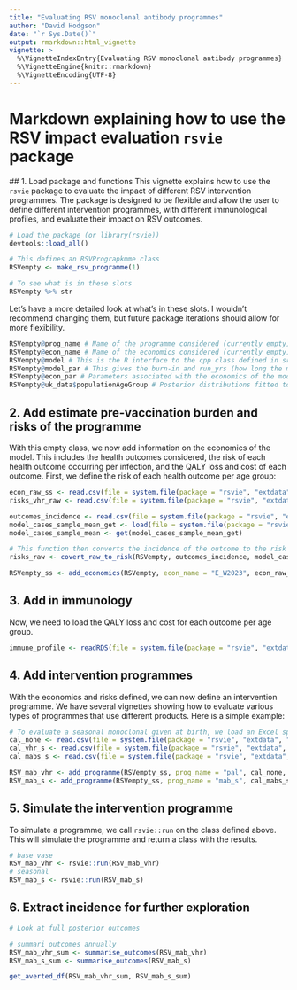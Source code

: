 ```yaml
---
title: "Evaluating RSV monoclonal antibody programmes"
author: "David Hodgson"
date: "`r Sys.Date()`"
output: rmarkdown::html_vignette
vignette: >
  %\VignetteIndexEntry{Evaluating RSV monoclonal antibody programmes}
  %\VignetteEngine{knitr::rmarkdown}
  %\VignetteEncoding{UTF-8}
---
```


# Markdown explaining how to use the RSV impact evaluation `rsvie` package

## 1. Load package and functions
This vignette explains how to use the `rsvie` package to evaluate the impact of different RSV intervention programmes. The package is designed to be flexible and allow the user to define different intervention programmes, with different immunological profiles, and evaluate their impact on RSV outcomes.


```r

# Load the package (or library(rsvie))
devtools::load_all()

# This defines an RSVPrograpkmme class
RSVempty <- make_rsv_programme(1)

# To see what is in these slots 
RSVempty %>% str

```

Let's have a more detailed look at what's in these slots. I wouldn't recommend changing them, but future package iterations should allow for more flexibility. 

```r

RSVempty@prog_name # Name of the programme considered (currently empty)
RSVempty@econ_name # Name of the economics considered (currently empty)
RSVempty@model # This is the R interface to the cpp class defined in src/RunIntervention.cpp
RSVempty@model_par # This gives the burn-in and run_yrs (how long the model is run for after bur-in). 
RSVempty@econ_par # Parameters associated with the economics of the model, time_horizon is currently set to 10 years, and the discount rate is 3.5%
RSVempty@uk_data$populationAgeGroup # Posterior distributions fitted to UK-specific data
```

## 2. Add estimate pre-vaccination burden and risks of the programme

With this empty class, we now add information on the economics of the model. This includes the health outcomes considered, the risk of each health outcome occurring per infection, and the QALY loss and cost of each outcome.
First, we define the risk of each health outcome per age group:

```r

econ_raw_ss <- read.csv(file = system.file(package = "rsvie", "extdata", "econ", "econ_pars_ss.csv")) 
risks_vhr_raw <- read.csv(file = system.file(package = "rsvie", "extdata", "econ",  "outcome_risks_vhr.csv"))

outcomes_incidence <- read.csv(file = system.file(package = "rsvie", "extdata", "econ", "outcomes_incidence.csv"))
model_cases_sample_mean_get <- load(file = system.file(package = "rsvie", "extdata", "model_cases_sample_mean.RData"))
model_cases_sample_mean <- get(model_cases_sample_mean_get)

# This function then converts the incidence of the outcome to the risk per infection
risks_raw <- covert_raw_to_risk(RSVempty, outcomes_incidence, model_cases_sample_mean)

RSVempty_ss <- add_economics(RSVempty, econ_name = "E_W2023", econ_raw_ss, risks_raw, risks_vhr_raw)

```

## 3. Add in immunology

Now, we need to load the QALY loss and cost for each outcome per age group. 

```r

immune_profile <- readRDS(file = system.file(package = "rsvie", "extdata", "efficacies", "immune_profiles_unbound.RDS"))

```


## 4. Add intervention programmes

With the economics and risks defined, we can now define an intervention programme. We have several vignettes showing how to evaluate various types of programmes that use different products. Here is a simple example:

```r

# To evaluate a seasonal monoclonal given at birth, we load an Excel spreadsheet such as:
cal_none <- read.csv(file = system.file(package = "rsvie", "extdata", "calendars", "cal_none.csv")) 
cal_vhr_s <- read.csv(file = system.file(package = "rsvie", "extdata", "calendars", "cal_vhr_s.csv")) 
cal_mabs_s <- read.csv(file = system.file(package = "rsvie", "extdata", "calendars", "cal_mabs_s.csv")) 

RSV_mab_vhr <- add_programme(RSVempty_ss, prog_name = "pal", cal_none, cal_vhr_s, immune_profile$mabs_vhr)
RSV_mab_s <- add_programme(RSVempty_ss, prog_name = "mab_s", cal_mabs_s, cal_vhr_s, immune_profile$mabs)


```



## 5. Simulate the intervention programme

To simulate a programme, we call `rsvie::run` on the class defined above. This will simulate the programme and return a class with the results.

```r

# base vase
RSV_mab_vhr <- rsvie::run(RSV_mab_vhr)
# seasonal
RSV_mab_s <- rsvie::run(RSV_mab_s)

```

## 6. Extract incidence for further exploration 

```r

# Look at full posterior outcomes

# summari outcomes annually
RSV_mab_vhr_sum <- summarise_outcomes(RSV_mab_vhr)
RSV_mab_s_sum <- summarise_outcomes(RSV_mab_s)

get_averted_df(RSV_mab_vhr_sum, RSV_mab_s_sum)

```